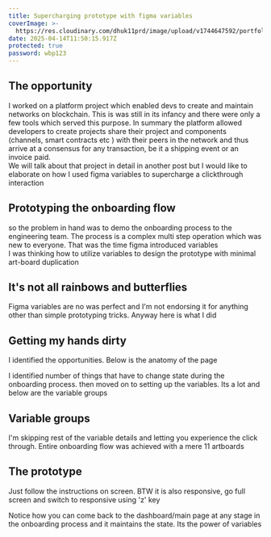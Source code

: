 ```yaml
---
title: Supercharging prototype with figma variables
coverImage: >-
  https://res.cloudinary.com/dhuk11prd/image/upload/v1744647592/portfolio-tina/WBP/Figma-banner_sugzed.png
date: 2025-04-14T11:50:15.917Z
protected: true
password: wbp123
---
```


## The opportunity

I worked on a platform project which enabled devs to create and maintain networks on blockchain. This is was still in its infancy and there were only a few tools which served this purpose. In summary the platform allowed developers to create projects share their project and components (channels, smart contracts etc ) with their peers in the network and thus arrive at a consensus for any transaction, be it a shipping event or an invoice paid. \
We will talk about that project in detail in another post but I would like to elaborate on how I used figma variables to supercharge a clickthrough interaction

## Prototyping the onboarding flow

so the problem in hand was to demo the onboarding process to the engineering team. The process is a complex multi step operation which was new to everyone. That was the time figma introduced variables\
I was thinking how to utilize variables to design the prototype with minimal art-board duplication

## It's not all rainbows and butterflies

Figma variables are no was perfect and I'm not endorsing it for anything other than simple prototyping tricks. Anyway here is what I did

## Getting my hands dirty

I identified the opportunities. Below is the anatomy of the page

<CaptionedImage imageUrl="https://res.cloudinary.com/dhuk11prd/image/upload/v1744633543/portfolio-tina/WBP/Screenshot_2025-04-14_at_5.54.52_PM_gmvwe3.png" caption="Opportunity areas to implement variables for interaction" alt="UI screenshot" />

I identified number of things that have to change state during the onboarding process. then moved on to setting up the variables. Its a lot and below are the variable groups

## Variable groups

<CaptionedImage imageUrl="https://res.cloudinary.com/dhuk11prd/image/upload/v1744638855/portfolio-tina/WBP/Screenshot_2025-04-14_at_7.24.03_PM_wccixo.png" caption="Variable groups " />

I'm skipping rest of the variable details and letting you experience the click through. Entire onboarding flow was achieved with a mere 11 artboards

<CaptionedImage imageUrl="https://res.cloudinary.com/dhuk11prd/image/upload/v1744649981/portfolio-tina/WBP/User_onboarding_-_HLF_ujzscs.png" caption="Total artboards to achieve onboarding" />

## The prototype

Just follow the instructions on screen. BTW it is also responsive,  go full screen and switch to responsive using 'z' key

Notice how you can come back to the dashboard/main page at any stage in the onboarding process and it maintains the state. Its the power of variables

<FigmaPrototype url="https://embed.figma.com/proto/dz5IRwXiKo7DyB2ECRfEez/WBP---variables-demo?page-id=82785%3A94963&node-id=82785-94965&viewport=3072%2C1389%2C0.29&scaling=contain&content-scaling=responsive&starting-point-node-id=82785%3A94965&embed-host=share" width="1080" height="800" />
